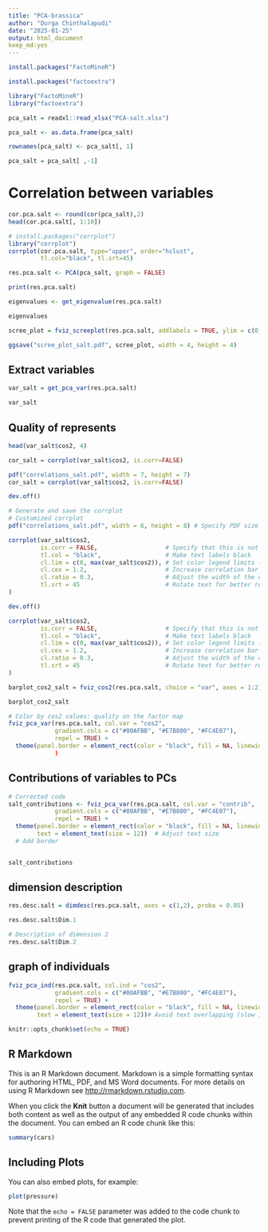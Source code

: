 ---
title: "PCA-brassica"
author: "Durga Chinthalapudi"
date: "2025-01-25"
output: html_document
keep_md:yes
---

```{r}
install.packages("FactoMineR")

install.packages("factoextra")

library("FactoMineR")
library("factoextra")
```


```{r}
pca_salt = readxl::read_xlsx("PCA-salt.xlsx")

pca_salt <- as.data.frame(pca_salt)

rownames(pca_salt) <- pca_salt[, 1]

pca_salt = pca_salt[ ,-1]

```

# Correlation between variables

```{r}
cor.pca.salt <- round(cor(pca_salt),2)
head(cor.pca.salt[, 1:10])
```


```{r}
# install.packages("corrplot")
library("corrplot")
corrplot(cor.pca.salt, type="upper", order="hclust", 
         tl.col="black", tl.srt=45)

```


```{r}
res.pca.salt <- PCA(pca_salt, graph = FALSE)

print(res.pca.salt)
```

```{r}
eigenvalues <- get_eigenvalue(res.pca.salt)

eigenvalues

```

```{r}
scree_plot = fviz_screeplot(res.pca.salt, addlabels = TRUE, ylim = c(0, 50))

ggsave("scree_plot_salt.pdf", scree_plot, width = 4, height = 4)
```
## Extract variables

```{r}
var_salt = get_pca_var(res.pca.salt)

var_salt
```

## Quality of represents

```{r}
head(var_salt$cos2, 4)
```

```{r}
cor_salt = corrplot(var_salt$cos2, is.corr=FALSE)

pdf("correlations_salt.pdf", width = 7, height = 7)
cor_salt = corrplot(var_salt$cos2, is.corr=FALSE)

dev.off()
```

```{r save_corrplot, echo=FALSE, fig.height=8, fig.width=8, dpi=1000}
# Generate and save the corrplot
# Customized corrplot
pdf("correlations_salt.pdf", width = 6, height = 8) # Specify PDF size

corrplot(var_salt$cos2, 
         is.corr = FALSE,                   # Specify that this is not a correlation matrix
         tl.col = "black",                  # Make text labels black
         cl.lim = c(0, max(var_salt$cos2)), # Set color legend limits (optional)
         cl.cex = 1.2,                      # Increase correlation bar width by adjusting text scaling
         cl.ratio = 0.3,                    # Adjust the width of the color legend bar
         tl.srt = 45                        # Rotate text for better readability
)

dev.off()

```


```{r correlations_salt, dev='pdf'}

corrplot(var_salt$cos2, 
         is.corr = FALSE,                   # Specify that this is not a correlation matrix
         tl.col = "black",                  # Make text labels black
         cl.lim = c(0, max(var_salt$cos2)), # Set color legend limits (optional)
         cl.cex = 1.2,                      # Increase correlation bar width by adjusting text scaling
         cl.ratio = 0.3,                    # Adjust the width of the color legend bar
         tl.srt = 45                        # Rotate text for better readability
)
```



```{r}
barplot_cos2_salt = fviz_cos2(res.pca.salt, choice = "var", axes = 1:2)

barplot_cos2_salt
```

```{r}
# Color by cos2 values: quality on the factor map
fviz_pca_var(res.pca.salt, col.var = "cos2",
             gradient.cols = c("#00AFBB", "#E7B800", "#FC4E07"), 
             repel = TRUE) +
  theme(panel.border = element_rect(color = "black", fill = NA, linewidth = 0.5))# Avoid text overlapping
             )
```

## Contributions of variables to PCs

```{r}
# Corrected code
salt_contributions <- fviz_pca_var(res.pca.salt, col.var = "contrib",
             gradient.cols = c("#00AFBB", "#E7B800", "#FC4E07"),
             repel = TRUE) +
  theme(panel.border = element_rect(color = "black", fill = NA, linewidth = 0.5),
        text = element_text(size = 12))  # Adjust text size
  # Add border


salt_contributions
```

## dimension description

```{r}
res.desc.salt = dimdesc(res.pca.salt, axes = c(1,2), proba = 0.05)

res.desc.salt$Dim.1
```

```{r}
# Description of dimension 2
res.desc.salt$Dim.2
```

## graph of individuals

```{r}
fviz_pca_ind(res.pca.salt, col.ind = "cos2", 
             gradient.cols = c("#00AFBB", "#E7B800", "#FC4E07"),
             repel = TRUE) +
  theme(panel.border = element_rect(color = "black", fill = NA, linewidth = 0.5),
        text = element_text(size = 12))# Avoid text overlapping (slow if many points
```


```{r setup, include=FALSE}
knitr::opts_chunk$set(echo = TRUE)
```

## R Markdown

This is an R Markdown document. Markdown is a simple formatting syntax for authoring HTML, PDF, and MS Word documents. For more details on using R Markdown see <http://rmarkdown.rstudio.com>.

When you click the **Knit** button a document will be generated that includes both content as well as the output of any embedded R code chunks within the document. You can embed an R code chunk like this:

```{r cars}
summary(cars)
```

## Including Plots

You can also embed plots, for example:

```{r pressure, echo=FALSE}
plot(pressure)
```

Note that the `echo = FALSE` parameter was added to the code chunk to prevent printing of the R code that generated the plot.

